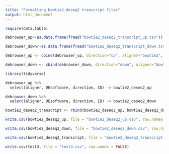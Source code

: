 ```yaml
---
title: "Formatting bowtie2_deseq2 transcript files"
output: html_document
---
```



```r
require(data.table)

debrowser_up<-as.data.frame(fread("bowtie2_deseq2_transcript_up.tsv"))

debrowser_down<-as.data.frame(fread("bowtie2_deseq2_transcript_down.tsv"))

```

```r

debrowser_up <- cbind(debrowser_up, direction="up", aligner="bowtie2", DEsoftware="deseq2")

debrowser_down <- cbind(debrowser_down, direction="down", aligner="bowtie2", DEsoftware="deseq2")

```


```r
library(tidyverse)

debrowser_up %>%
  select(aligner, DEsoftware, direction, ID) -> bowtie2_deseq2_up

debrowser_down %>%
  select(aligner, DEsoftware, direction, ID) -> bowtie2_deseq2_down

bowtie2_deseq2_transcript <- rbind(bowtie2_deseq2_up, bowtie2_deseq2_down)
```

```r
write.csv(bowtie2_deseq2_up, file = "bowtie2_deseq2_up.csv", row.names = FALSE)

write.csv(bowtie2_deseq2_down, file = "bowtie2_deseq2_down.csv", row.names = FALSE)

write.csv(bowtie2_deseq2_transcript, file = "bowtie2_deseq2_transcript.csv", row.names = FALSE)

write.csv(test3, file = "test3.csv", row.names = FALSE)
```

